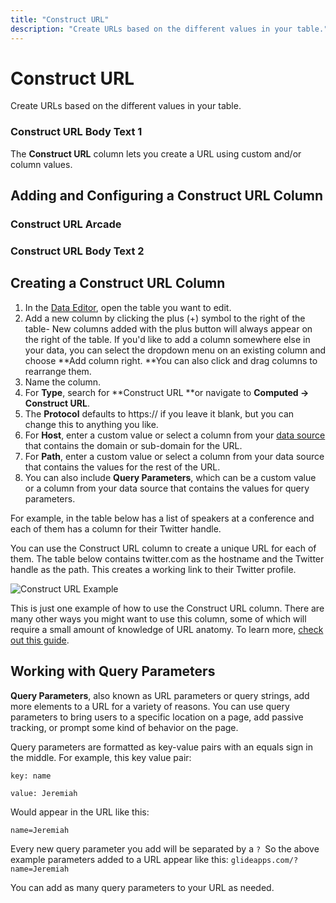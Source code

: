 ```yaml
---
title: "Construct URL"
description: "Create URLs based on the different values in your table."
---
```


# Construct URL

Create URLs based on the different values in your table.

### Construct URL Body Text 1

The **Construct URL** column lets you create a URL using custom and/or column values.

## Adding and Configuring a Construct URL Column



### Construct URL Arcade

### Construct URL Body Text 2

## Creating a Construct URL Column

1. In the [Data Editor](https://www.glideapps.com/docs/automation/computed-columns/format-duration), open the table you want to edit.
2. Add a new column by clicking the plus (+) symbol to the right of the table- New columns added with the plus button will always appear on the right of the table. If you'd like to add a column somewhere else in your data, you can select the dropdown menu on an existing column and choose **Add column right. **You can also click and drag columns to rearrange them.
3. Name the column.
4. For **Type**, search for **Construct URL **or navigate to **Computed → Construct URL**.
5. The **Protocol** defaults to https:// if you leave it blank, but you can change this to anything you like.
6. For **Host**, enter a custom value or select a column from your [data source](/essentials/data-sources) that contains the domain or sub-domain for the URL.
7. For **Path**, enter a custom value or select a column from your data source that contains the values for the rest of the URL.
8. You can also include **Query Parameters**, which can be a custom value or a column from your data source that contains the values for query parameters. 



For example, in the table below has a list of speakers at a conference and each of them has a column for their Twitter handle.

You can use the Construct URL column to create a unique URL for each of them. The table below contains twitter.com as the hostname and the Twitter handle as the path. This creates a working link to their Twitter profile.



![Construct URL Example](https://images.ctfassets.net/yreygbm72t08/6iLjXKT87R4pg6disfdQzt/245345d169b64783111e023dfa4157ee/CleanShot_2023-09-07_at_13.49.59_2x.png)



This is just one example of how to use the Construct URL column. There are many other ways you might want to use this column, some of which will require a small amount of knowledge of URL anatomy. To learn more, [check out this guide](https://www.w3schools.com/tags/ref_urlencode.ASP).

## Working with Query Parameters

**Query Parameters**, also known as URL parameters or query strings, add more elements to a URL for a variety of reasons. You can use query parameters to bring users to a specific location on a page, add passive tracking, or prompt some kind of behavior on the page. 

Query parameters are formatted as key-value pairs with an equals sign in the middle. For example, this key value pair:


`key: name`

`value: Jeremiah`

Would appear in the URL like this:

`name=Jeremiah`

Every new query parameter you add will be separated by a `? `So the above example parameters added to a URL appear like this:
`glideapps.com/?name=Jeremiah`

You can add as many query parameters to your URL as needed. 


